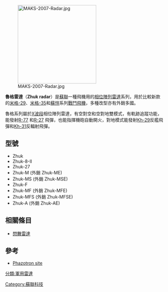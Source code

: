 [[File:MAKS-2007-Radar.jpg|250px]]

'''魯格雷達'''（'''Zhuk radar'''）是[[蘇聯|蘇聯]]一種飛機用的[[相位陣列雷達|相位陣列雷達]]系列，用於比較新款的[[米格-29|米格-29]]、[[米格-35|米格-35]]和[[蘇愷|蘇愷]]系列[[戰鬥飛機|戰鬥飛機]]，多種改型亦有外銷多國。

魯格系列屬於[[X波段|X波段]]相位陣列雷達，有空對空和空對地雙模式，有軌跡追蹤功能，能發射[[AA-12飛彈|R-77]] 和[[R-27飛彈|R-27]] 飛彈，也能指揮機砲自動開火，對地模式能發射[[Kh-29|Kh-29]]反艦飛彈和[[Kh-31导弹|Kh-31]]反輻射飛彈。

==型號==
*Zhuk
*Zhuk-8-II
*Zhuk-27
*Zhuk-M (外銷  Zhuk-ME)
*Zhuk-MS (外銷  Zhuk-MSE)
*Zhuk-F
*Zhuk-MF (外銷 Zhuk-MFE)
*Zhuk-MFS (外銷  Zhuk-MFSE)
*Zhuk-A (外銷  Zhuk-AE)

==相關條目==
*[[閃舞雷達|閃舞雷達]]

==參考==
*[https://web.archive.org/web/20130826025816/http://www.phazotron.com/en/ Phazotron site]

{{Weapon-stub}}

[[Category:蘇聯科技|Category:蘇聯科技]]
[[分類:軍用雷達|分類:軍用雷達]]
